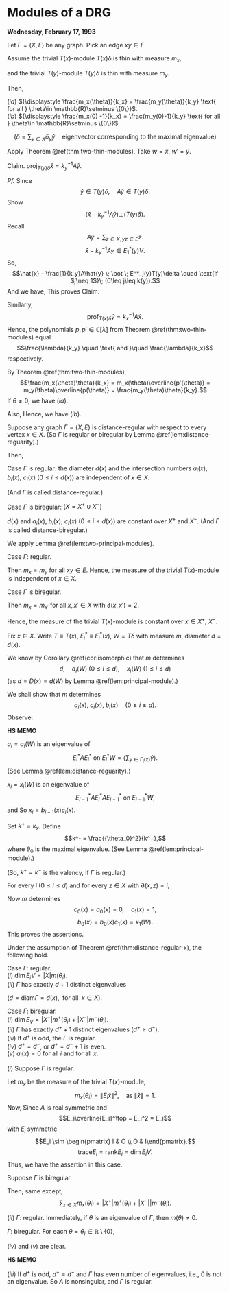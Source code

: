 # Modules of a DRG {#lec13}
**Wednesday, February 17, 1993**

:::{.lemma #two-principal-modules}
Let $\Gamma = (X, E)$ be any graph. Pick an edge $xy\in E$. 

Assume the trivial $T(x)$-module $T(x)\delta$ is thin with measure $m_x$,

and the trivial $T(y)$-module $T(y)\delta$ is thin with measure $m_y$.

Then,

| $(ia)$ ${\displaystyle \frac{m_x(\theta)}{k_x} = \frac{m_y(\theta)}{k_y} \text{ for all } \theta\in \mathbb{R}\setminus \{0\}}$.

| $(ib)$ ${\displaystyle \frac{m_x(0) -1}{k_x} = \frac{m_y(0)-1}{k_y} \text{ for all } \theta\in \mathbb{R}\setminus \{0\}}$.

$$(\delta = \sum_{y\in X}\delta_y \hat{y} \quad \text{eigenvector corresponding to the maximal eigenvalue})$$
:::


:::{.proof}
Apply Theorem \@ref(thm:two-thin-modules),
\begin{align}
W & = T(x)\delta \quad r = 0, \quad d = d(x)\\
W' & = T(y)\delta \quad r' = 0, \quad d' = d(y).
\end{align}
Take $w = \hat{x}$, $w' = \hat{y}$.

Claim. $\mathrm{proj}_{T(y)\delta}\hat{x} = k^{-1}_yA\hat{y}$.

_Pf._
Since 
$$\hat{y}\in T(y)\delta, \quad A\hat{y}\in T(y)\delta.$$
Show 
$$(\hat{x} - {k_y}^{-1} A\hat{y}) \bot (T(y)\delta).$$
Recall 
$$A\hat{y} = \sum_{z\in X, yz\in E}\hat{z}.$$
$$\hat{x} - {k_y}^{-1}Ay \in E^*_1(y)V.$$
So, 
$$\hat{x} - \frac{1}{k_y}A\hat{y} \; \bot \; E^*_j(y)T(y)\delta \quad \text{if $j\neq 1$}\; (0\leq j\leq k(y)).$$
And we have,
\begin{align}
\left\langle \hat{x} - \frac{1}{k_y}A\hat{y}, A\hat{y}\right\rangle
& = \left\langle \hat{x}, \sum_{z\in X, yz\in E}\hat{z}\right\rangle - \frac{1}{k_y}\left\|\sum_{z\in X, yz\in E}\hat{z}\right\|^2\\
& =  1 - 1\\
& = 0
\end{align}
This proves Claim.

Similarly, 
$$\mathrm{prof}_{T(x)\delta}\hat{y} = {k_x}^{-1}A\hat{x}.$$
Hence, the polynomials $p, p'\in \mathbb{C}[\lambda]$ from Theorem \@ref(thm:two-thin-modules) equal
$$\frac{\lambda}{k_y} \quad \text{ and }\quad \frac{\lambda}{k_x}$$
respectively.

By Theorem \@ref(thm:two-thin-modules), 
$$\frac{m_x(\theta)\theta}{k_x} = m_x(\theta)\overline{p'(\theta)} = m_y(\theta)\overline{p(\theta)} = \frac{m_y(\theta)\theta}{k_y}.$$
If $\theta\neq 0$, we have $(ia)$.

Also, 
\begin{align}
\frac{1-m_x(0)}{k_x} & = \left(\sum_{\theta\in \mathbb{R}\setminus \{0\}}m_x(0)\right)\frac{1}{k_x} && \text{by $(ia)$}\\
& = \left(\sum_{\theta\in \mathbb{R}\setminus \{0\}}m_y(0)\right)\frac{1}{k_y}\\
& = \frac{1 - m_y(0)}{k_y}
\end{align}
Hence, we have $(ib)$.
:::


:::{.theorem #distance-regular-x}
Suppose any graph $\Gamma = (X, E)$ is distance-regular with respect to every vertex $x\in X$.
(So $\Gamma$ is regular or biregular by Lemma \@ref(lem:distance-reguarity).)

Then,

| Case $\Gamma$ is regular: the diameter $d(x)$ and the intersection numbers $a_i(x)$, $b_i(x)$, $c_i(x)$ $(0\leq i\leq d(x))$ are independent of $x\in X$.
(And $\Gamma$ is called distance-regular.)

| Case $\Gamma$ is biregular: $(X = X^+\cup X^-)$
$d(x)$ and $a_i(x)$, $b_i(x)$, $c_i(x)$ $(0\leq i\leq d(x))$ are constant over $X^+$ and $X^-$. 
(And $\Gamma$ is called distance-biregular.)
:::

:::{.proof}
We apply Lemma \@ref(lem:two-principal-modules).

| Case $\Gamma$: regular.

Then $m_x = m_y$ for all $xy\in E$. Hence, the measure of the trivial $T(x)$-module is independent of $x\in X$.

| Case $\Gamma$ is biregular.

Then $m_x = m_{x'}$ for all $x, x'\in X$ with $\partial(x,x') = 2$. 

Hence, the measure of the trivial $T(x)$-module is constant over $x\in X^+$, $X^-$.

Fix $x\in X$. Write $T\equiv T(x)$, $E^*_i \equiv E^*_i(x)$, $W = T\delta$ with measure $m$, diameter $d = d(x)$.

We know by Corollary \@ref(cor:isomorphic) that $m$ determines 
$$d, \quad a_i(W) \; (0\leq i\leq d), \quad x_i(W) \; (1\leq i\leq d)$$
(as $d = D(x) = d(W)$ by Lemma \@ref(lem:principal-module).)

We shall show that $m$ determines
$$a_i(x), \;  c_i(x), \; b_i(x) \quad (0\leq i\leq d).$$
Observe: 
\begin{align}
a_i(W) & = a_i(x) \quad (0\leq i\leq d)\\
x_i(W) & = b_{i-1}c_i(x) \quad (1\leq i\leq d)
\end{align}

:::{.hs}
**HS MEMO**

$a_i = a_i(W)$ is an eigenvalue of 
$$E^*_iAE^*_i \text{ on } E^*_iW = \langle \sum_{y\in \Gamma_i(x)}\hat{y}\rangle. $$
(See Lemma \@ref(lem:distance-reguarity).)

$x_i = x_i(W)$ is an eigenvalue of 
$$E^*_{i-1}AE^*_iAE^*_{i-1} \text{ on } E^*_{i-1}W,$$
and
\begin{align}
A\sum_{y\in X,\partial(x,y)}\hat{y} & = b_{i-1}(x)\sum_{y\in X, \partial(x,y)=i-1}\hat{y} \\
& \quad + a_i(x)\sum_{y\in X, \partial(x,y)=i}\hat{y} \\
& \quad + c_{i+1}\sum_{y\in X, \partial(x,y)=i+1}\hat{y}
\end{align}
So $x_i = b_{i-1}(x)c_i(x)$.
:::

Set $k^+ = k_x$. Define
$$k^- = \frac{{\theta_0}^2}{k^+},$$
where $\theta_0$ is the maximal eigenvalue. (See Lemma \@ref(lem:principal-module).)

(So, $k^+ = k^-$ is the valency, if $\Gamma$ is regular.)

For every $i \; (0\leq i\leq d)$ and for every $z\in X$ with $\partial(x,z) = i$,
\begin{align}
k_z & = c_i(x) + a_i(x) + b_i(x)\\
& = \begin{cases} k^+ & \text{if $i$ is even,}\\
k^- & \text{ if $i$ is odd.}
\end{cases}
\end{align}

Now $m$ determines 
$$c_0(x) = a_0(x) = 0,\quad c_1(x) = 1,$$
$$b_0(x) = b_0(x)c_1(x) = x_1(W).$$
\begin{align}
k^+ & = b_0(x)\\
k^- & = {\theta_0}^2/k^+\\
c_i(x) & = x_i(W)/b_{i-1}(x) \quad (1\leq i\leq d)\\
b_i(x) & = \begin{cases} k^+ - a_i(x) - c_i(c) \quad \text{$i$; even,}\\
k^--a_i(x)-c_i(x) \quad \text{$i$: odd}.
\end{cases}
\end{align}
This proves the assertions.
:::

:::{.proposition #dim-diameter}
Under the assumption of Theorem \@ref(thm:distance-regular-x), the following hold.

| Case $\Gamma$: regular.

| $(i)$ $\dim E_iV = |X|m(\theta_i)$.
| $(ii)$ $\Gamma$ has exactly $d+1$ distinct eigenvalues 
($d = \mathrm{diam}\Gamma = d(x), \; \text{ for all }\; x\in X$).

| Case $\Gamma$: biregular.

| $(i)$ $\dim E_V = |X^+| m^+(\theta_i) + |X^-|m^-(\theta_i)$.
| $(ii)$ $\Gamma$ has exactly $d^++1$ distinct eigenvalues $(d^+\geq d^-$).
| $(iii)$ If $d^+$ is odd, the $\Gamma$ is regular.
| $(iv)$ $d^+ = d^-$, or $d^+ = d^-+1$ is even.
| $(v)$ $a_i(x) = 0$ for all $i$ and for all $x$.
:::

:::{.proof}
$(i)$ Suppose $\Gamma$ is regular. 

Let $m_x$ be the measure of the trivial $T(x)$-module, 
$$m_x(\theta_i) = \|E_i\hat{x}\|^2, \quad \text{as}\; \|\hat{x}\| = 1.$$
Now,
\begin{align}
|X|m_x(\theta_i) & = \sum_{x\in X}m_x(\theta_i)\\
& = \sum_{x\in X}\|E_i\hat{x}\|^2\\
& = \sum_{y,z\in X}|(E_i)_{yz}|^2\\
& = \mathrm{trace} E_i\overline{E_i}^\top.
\end{align}
Since $A$ is real symmetric and 
$$E_i\overline{E_i}^\top = E_i^2 = E_i$$
with $E_i$ symmetric
$$E_i \sim \begin{pmatrix} I & O \\ O & I\end{pmatrix}.$$
$$\mathrm{trace} E_i = \mathrm{rank} E_i = \dim E_iV.$$
Thus, we have the assertion in this case.

Suppose $\Gamma$ is biregular.

Then, same except,
$$\sum_{x\in X} m_x(\theta_i) = |X^+|m^+(\theta_i) + |X^-||m^-(\theta_i).$$


$(ii)$ 
$\Gamma$: regular. Immediately, if $\theta$ is an eigenvalue of $\Gamma$, then $m(\theta) \neq 0$.

$\Gamma$: biregular. For each $\theta = \theta_i \in \mathbb{R}\setminus\{0\}$,
\begin{align}
m^-(\theta) \neq 0 &\Leftrightarrow m^+(\theta) \neq 0\\
& \Leftrightarrow \theta \; \text{ is an eigenvalue of $\Gamma$}\\
& \quad\quad \left(\frac{m^+(\theta)}{k^+} = \frac{m^-(\theta)}{k^-} \right)
\end{align}

$(iv)$ and $(v)$ are clear.

:::{.hs}
**HS MEMO**

$(iii)$ If $d^+$ is odd, $d^+ = d^-$ and $\Gamma$ has even number of eigenvalues, i.e., $0$ is not an eigenvalue.
So $A$ is nonsingular, and $\Gamma$ is regular.
:::

:::
